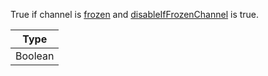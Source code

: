 True if channel is [frozen](https://getstream.io/chat/docs/javascript/freezing_channels/?language=javascript&q=frozen) and [disableIfFrozenChannel](../../../ui-components/channel#disableiffrozenchannel) is true.

| Type    |
| ------- |
| Boolean |
